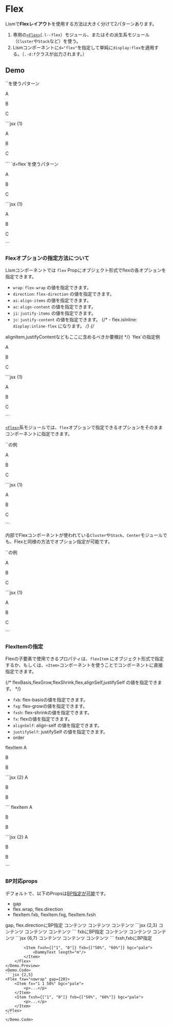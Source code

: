 

# Flex

Lismで**Flexレイアウト**を使用する方法は大きく分けて2パターンあります。

1. 専用の[`<Flex>`](/docs/components/Flex)(`.l--flex`）モジュール、またはその派生系モジュール（`Cluster`や`Stack`など）を使う。
2. Lismコンポーネントに`d="flex"`を指定して単純に`display:flex`を適用する。（`.-d:f`クラスが出力されます。）


## Demo
<Demo>
	<Demo.Title>`<Flex>`を使うパターン</Demo.Title>
	<Demo.Preview resize p={20}>
		<Flex gap={20} className='has:itemGuide'>
			<p>A</p>
			<p>B</p>
			<p>C</p>
		</Flex>
	</Demo.Preview>
	<Demo.Code>
	```jsx {1}
	<Flex gap={20}>
		<p>A</p>
		<p>B</p>
		<p>C</p>
	</Flex>
	```
	</Demo.Code>
</Demo>

<Demo>
	<Demo.Title>`d=flex`を使うパターン</Demo.Title>
	<Demo.Preview resize p={20}>
		<Box d="flex" gap={20} className='has:itemGuide'>
			<p>A</p>
			<p>B</p>
			<p>C</p>
		</Box>
	</Demo.Preview>
	<Demo.Code>
	```jsx {1}
	<Box d="flex" gap={20}>
		<p>A</p>
		<p>B</p>
		<p>C</p>
	</Box>
	```
	</Demo.Code>
</Demo>



### Flexオプションの指定方法について

Lismコンポーネントでは `flex` Propにオブジェクト形式でflexの各オプションを指定できます。

- `wrap`: `flex-wrap` の値を指定できます。
- `direction`: `flex-direction` の値を指定できます。
- `ai`: `align-items` の値を指定できます。
- `ac`: `align-content` の値を指定できます。
- `ji`: `justify-items` の値を指定できます。
- `jc`: `justify-content` の値を指定できます。
{/* - flex.isInline: `display:inline-flex` になります。 */}
{/* 
<Note caption="Memo" preset="memo">
	alignItem,justifyContentなどもここに含めるべきか要検討
</Note> */}

<Demo>
	<Demo.Title>`flex`の指定例</Demo.Title>
	<Demo.Preview resize p={20}>
		<Box d='flex' flex={{ wrap:'wrap', direction:'row-reverse', jc:"center" }} gap={20} className='has:itemGuide'>
			<p>A</p>
			<p>B</p>
			<p>C</p>
		</Box>
	</Demo.Preview>
	<Demo.Code>
	```jsx {1}
	<Box d='flex' flex={{ wrap:'wrap', direction:'row-reverse', jc:"center" }} gap={20}>
		<p>A</p>
		<p>B</p>
		<p>C</p>
	</Box>
	```
	</Demo.Code>
</Demo>


[`<Flex>`](/docs/components/Flex)系モジュールでは、`flex`オプションで指定できるオプションをそのままコンポーネントに指定できます。

<Demo>
	<Demo.Title>`<Flex>`の例</Demo.Title>
	<Demo.Preview resize p={20}>
		<Flex wrap='wrap' direction='row-reverse' jc="center" gap={20} className='has:itemGuide'>
			<p>A</p>
			<p>B</p>
			<p>C</p>
		</Flex>
	</Demo.Preview>
	<Demo.Code>
	```jsx {1}
	<Flex wrap='wrap' direction='row-reverse' jc="center" gap={20}>
		<p>A</p>
		<p>B</p>
		<p>C</p>
	</Flex>
	```
	</Demo.Code>
</Demo>

内部でFlexコンポーネントが使われている`Cluster`や`Stack`、`Center`モジュールでも、Flexと同様の方法でオプション指定が可能です。

<Demo>
	<Demo.Title>`<Cluster>`の例</Demo.Title>
	<Demo.Preview resize p={20}>
		<Cluster direction='row-reverse' jc="center" gap={20} className='has:itemGuide'>
			<p>A</p>
			<p>B</p>
			<p>C</p>
		</Cluster>
	</Demo.Preview>
	<Demo.Code>
	```jsx {1}
	<Cluster direction='row-reverse' jc="center" gap={20}>
		<p>A</p>
		<p>B</p>
		<p>C</p>
	</Cluster>
	```
	</Demo.Code>
</Demo>


### FlexItemの指定

Flexの子要素で使用できるプロパティは、`flexItem` にオブジェクト形式で指定するか、もしくは、`<Item>`コンポーネントを使うことでコンポーネントに直接指定できます。

{/* flexBasis,flexGrow,flexShrink,flex,alignSelf,justifySelf の値を指定できます。 */}


- `fxb`: flex-basisの値を指定できます。
- `fxg`: flex-growの値を指定できます。
- `fxsh`: flex-shrinkの値を指定できます。
- `fx`: flexの値を指定できます。
- `alignSelf`: align-self の値を指定できます。
- `justifySelf`: justifySelf の値を指定できます。
- order

<Demo>
	<Demo.Title>flexItem</Demo.Title>
	<Demo.Preview resize p={20}>
		<Flex jc="center" gap={20} className='has:itemGuide'>
			<Box flexItem={{fxb: '50%', alignSelf:'center'}}>A</Box>
			<Box>
				<p>B</p>
				<p>B</p>
			</Box>
		</Flex>
	</Demo.Preview>
	<Demo.Code>
	```jsx {2}
	<Flex jc="center" gap={20}>
		<Box flexItem={{fxb: '50%', alignSelf:'center'}}>A</Box>
		<Box>
			<p>B</p>
			<p>B</p>
		</Box>
	</Flex>
	```
	</Demo.Code>
</Demo>

<Demo>
	<Demo.Title>flexItem</Demo.Title>
	<Demo.Preview resize p={20}>
		<Flex jc="center" gap={20} className='has:itemGuide'>
			<Item fxb='50%' alignSelf='center'>A</Item>
			<Item>
				<p>B</p>
				<p>B</p>
			</Item>
		</Flex>
	</Demo.Preview>
	<Demo.Code>
	```jsx {2}
	<Flex jc="center" gap={20}>
		<Item fxb='50%' alignSelf='center'>A</Item>
		<Item>
			<p>B</p>
			<p>B</p>
		</Item>
	</Flex>
	```
	</Demo.Code>
</Demo>


### BP対応props

デフォルトで、以下のPropsは[BP指定が可能](###)です。

- gap
- flex.wrap, flex.direction
- flexItem.fxb, flexItem.fxg, flexItem.fxsh

<Demo>
	<Demo.Title>gap, flex.directionにBP指定</Demo.Title>
	<Demo.Preview resize p={20}>
		<Flex
			gap={[30, 40]}
			wrap="wrap"
			direction={['column', 'row']}
			className='has:itemGuide'
		>
			<Item>コンテンツ</Item>
			<Item>コンテンツ</Item>
			<Item>コンテンツ</Item>
		</Flex>
	</Demo.Preview>
	<Demo.Code>
	```jsx {2,3}
	<Flex
		gap={[30, 40]}
		direction={['column', 'row']}
	>
		<Item>コンテンツ</Item>
		<Item>コンテンツ</Item>
		<Item>コンテンツ</Item>
	</Flex>
	```
	</Demo.Code>
</Demo>

<Demo>
	<Demo.Title>fxbにBP指定</Demo.Title>
	<Demo.Preview resize p={20}>
		<Flex
			gap={30}
			wrap="wrap"
			className='has:itemGuide'
		>
			<Item fxb="100%">コンテンツ</Item>
			<Item fxg="1" fxb={['100%', '40%']}>コンテンツ</Item>
			<Item fxg="1" fxb={['100%', '40%']}>コンテンツ</Item>
		</Flex>
	</Demo.Preview>
	<Demo.Code>
	```jsx {6,7}
	<Flex
		gap={30}
		wrap="wrap"
	>
		<Item fxb="100%">コンテンツ</Item>
		<Item fxg="1" fxb={['100%', '40%']}>コンテンツ</Item>
		<Item fxg="1" fxb={['100%', '40%']}>コンテンツ</Item>
	</Flex>
	```
	</Demo.Code>
</Demo>



<Demo>
	<Demo.Title>fxsh,fxbにBP指定</Demo.Title>
	<Demo.Preview resize p={20}>
		<Flex fxw="nowrap" gap={20} className='has:itemGuide'>
			<Item fx="1 1 50%" bgc="pale">
				<DammyText length="xs"/>
			</Item>

			<Item fxsh={["1", "0"]} fxb={["50%", "60%"]} bgc="pale">
				<DammyText length="m"/>
			</Item>
		</Flex>
	</Demo.Preview>
	<Demo.Code>
	```jsx {2,5}
	<Flex fxw="nowrap" gap={20}>
		<Item fx="1 1 50%" bgc="pale">
			<p>...</p>
		</Item>
		<Item fxsh={["1", "0"]} fxb={["50%", "60%"]} bgc="pale">
			<p>...</p>
		</Item>
	</Flex>
	```
	</Demo.Code>
</Demo>
